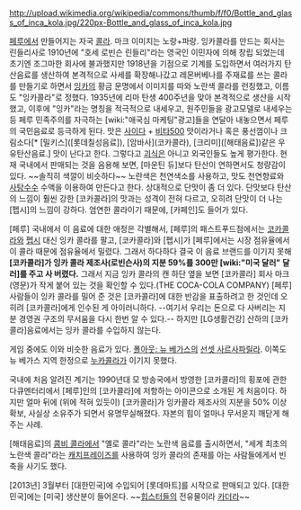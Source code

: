 http://upload.wikimedia.org/wikipedia/commons/thumb/f/f0/Bottle_and_glass_of_inca_kola.jpg/220px-Bottle_and_glass_of_inca_kola.jpg

[[페루]]에서 만들어지는 자국 [[콜라]]. 마크 이미지는 노랑+파랑. 잉카콜라를 만드는 회사는 린들리사로 1910년에 "호세 로빈슨 린들리"라는 영국인 이민자에 의해 창립 되었는데 초기엔 조그마한 회사에 불과했지만 1918년을 기점으로 기계를 도입하면서 여러가지 탄산음료를 생산하여 본격적으로 사세를 확장해나갔고 레몬버베나를 주재료를 쓰는 콜라를 만들기로 하면서 [[잉카]]의 황금 문명에서 이미지를 따와 노란색 콜라를 런칭했고, 이름도 "잉카콜라"로 정했다. 1935년에 리마 탄생 400주년을 맞아 본격적으로 생산을 시작했고, 이후에 "잉카"라는 명칭을 적극적으로 내세우고, 원주민들을 광고모델로 내세우는등 페루 민족주의를 자극하는 [wiki:"애국심 마케팅"광고]들을 연달아 내놓으면서 페루의 국민음료로 등극하게 된다. 맛은 [[사이다]] + [[비타500]] 맛이라거나 혹은 풍선껌이나 크림소다[* [밀키스]([롯데칠성음료]), [암바사](코카콜라), [크리미]([해태음료])같은 우유탄산음료.] 맛이 난다고 한다. 그렇다고 [[괴식]]은 아니고 외국인들도 높게 평가한다. 현재 국내에서 판매되는 것을 음용해 보면, [마운틴 듀]보다 탄산이 연하면서도 청량감이 있다. ~~솔직히 색깔이 비슷하다~~ 노란색은 천연색소를 사용하고, 맛도 천연향료와 [[사탕수수]] 수액을 이용하여 만든다고 한다. 상대적으로 단맛이 좀 더 있다. 단맛보다 탄산의 느낌이 훨씬 강한 [코카콜라]의 맛과는 성격이 전혀 다르고, 오히려 단맛이 더 나는 [펩시]의 느낌이 강하다. 엄연한 콜라이기 때문에, [카페인]도 들어가 있다.

[페루] 국내에서 이 음료에 대한 애정은 각별해서, [페루]의 패스트푸드점에서는 [[코카콜라]]와 [[펩시]] 대신 잉카 콜라를 팔고, [코카콜라]와 [펩시]가 [페루]에서는 시장 점유율에서 이 콜라 때문에 점유율에서 밀렸다. 그래서 하다하다 결국 이 음료 브랜드를 이기지 못해 '''[코카콜라]가 잉카 콜라 제조사(로빈슨사)의 지분 59%를 300만 [wiki:"미국 달러" 달러]를 주고 사 버렸다.''' 그래서 지금 잉카 콜라의 캔 하단 옆을 보면 [코카콜라] 회사 마크(영문)가 작게 붙어 있는 것을 확인할 수 있다.(THE COCA-COLA COMPANY) [페루] 사람들이 잉카 콜라를 밀어 준 것은 [코카콜라]에 대한 반감을 표출하려고 한 것인데 오히려 [코카콜라]에게 인수된 게 아이러니하다. --여기서 우리는 돈으로 다 사버리는 지분 경영권 구조의 무서움을 다시 한번 알 수 있다.-- 하지만 [LG생활건강] 산하의 [코카콜라]음료에서는 잉카 콜라를 수입하지 않는다.

게임 중에도 이와 비슷한 음료가 있다. [[폴아웃: 뉴 베가스]]의 [[선셋 사르사파릴라]]. 이쪽도 뉴 베가스 지역 한정으로 [[누카콜라]]가 이기지 못했다.

국내에 처음 알려진 계기는 1990년대 모 방송국에서 방영한 [코카콜라]의 횡포에 관한 다큐멘터리에서 [페루]인의 [코카콜라]에 저항하는 아이콘으로 소개된 게 처음이다. 하지만 얼마 뒤에 (위에 적혀 있듯이) [코카콜라]가 잉카콜라 제조사의 지분을 50% 이상 확보, 사실상 소유주가 되면서 유명무실해졌다. 자본의 힘이 얼마나 무서운지 깨닫게 해주는 사례.

[해태음료]의 [[콤비 콜라]]에서 "옐로 콜라"라는 노란색 음료를 출시하면서, "세계 최초의 노란색 콜라"라는 [[캐치프레이즈]]를 사용하여 잉카 콜라의 존재를 아는 사람들에게서 빈축을 사기도 했다.

[2013년] 3월부터 [대한민국]에 수입되어 [롯데마트]를 시작으로 판매되고 있다. [대한민국]에는 [미국] 생산분이 들어온다. ~~[[힙스터]]들의 전유물이라 [[카더라]]~~
